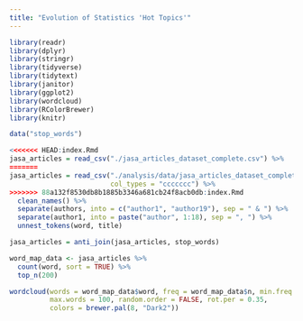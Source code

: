 ```yaml
---
title: "Evolution of Statistics 'Hot Topics'"
---
```


```r

library(readr)
library(dplyr)
library(stringr)
library(tidyverse)
library(tidytext)
library(janitor)
library(ggplot2)
library(wordcloud)
library(RColorBrewer)
library(knitr)

data("stop_words")

<<<<<<< HEAD:index.Rmd
jasa_articles = read_csv("./jasa_articles_dataset_complete.csv") %>%
=======
jasa_articles = read_csv("./analysis/data/jasa_articles_dataset_complete.csv",
                         col_types = "ccccccc") %>%
>>>>>>> 88a132f8530db8b1885b3346a681cb24f8acb0db:index.Rmd
  clean_names() %>% 
  separate(authors, into = c("author1", "author19"), sep = " & ") %>% 
  separate(author1, into = paste("author", 1:18), sep = ", ") %>% 
  unnest_tokens(word, title)

jasa_articles = anti_join(jasa_articles, stop_words)

```

```r
word_map_data <- jasa_articles %>% 
  count(word, sort = TRUE) %>%
  top_n(200)
```

```r
wordcloud(words = word_map_data$word, freq = word_map_data$n, min.freq = 50,
          max.words = 100, random.order = FALSE, rot.per = 0.35, 
          colors = brewer.pal(8, "Dark2"))
```

